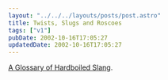 ```yaml
---
layout: "../../../layouts/posts/post.astro"
title: Twists, Slugs and Roscoes
tags: ["v1"]
pubDate: 2002-10-16T17:05:27
updatedDate: 2002-10-16T17:05:27
---
```


[A Glossary of Hardboiled Slang][1].

[1]: http://www.miskatonic.org/slang.html "Miskatonic University Press: A Glossary of Hardboiled Slang"
